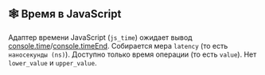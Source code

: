 
## 🕸 Время в JavaScript

Адаптер времени JavaScript (`js_time`) ожидает вывод [console.time](https://developer.mozilla.org/en-US/docs/Web/API/console/time)/[console.timeEnd](https://developer.mozilla.org/en-US/docs/Web/API/console/timeEnd).
Собирается мера `latency` (то есть `наносекунды (ns)`).
Доступно только время операции (то есть `value`). Нет `lower_value` и `upper_value`.

<NodeJsTime />